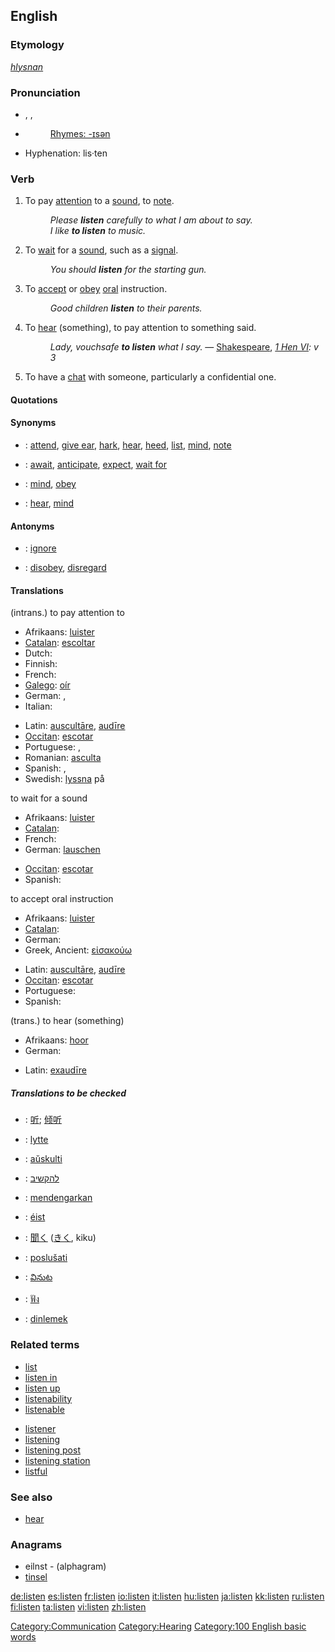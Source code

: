 ==English==

===Etymology===
{{OE.}} ''[[hlysnan]]''

===Pronunciation===
*{{AHD|lĭs'ən}}, {{IPA|/ˈlɪsən/}}, {{SAMPA|/"lIs@n/}}
*{{audio|en-us-listen.ogg|Audio (US)}}
*:[[Rhymes:English:-ɪsən|Rhymes: -ɪsən]]
* Hyphenation: lis·ten

===Verb===
{{en-verb}}

# {{intransitive}} To pay [[attention]] to a [[sound]], to [[note]].
#: ''Please '''listen''' carefully to what I am about to say.''
#: ''I like '''to listen''' to music.''
# {{intransitive}} To [[wait]] for a [[sound]], such as a [[signal]].
#: ''You should '''listen''' for the starting gun.''
# {{intransitive}} To [[accept]] or [[obey]] [[oral]] instruction.
#: ''Good children '''listen''' to their parents.''
# {{cattag|transitive, archaic}} To [[hear]] (something), to pay attention to something said.
#: ''Lady, vouchsafe '''to listen''' what I say.'' — [[w:William Shakespeare|Shakespeare]], ''[[s:The First Part of King Henry the Sixth|1 Hen VI]]: v 3''
# {{rfv-sense}} To have a [[chat]] with someone, particularly a confidential one.

====Quotations====
{{seeCites}}

====Synonyms====
{{WikiSaurus-link|listen}}
*{{italbrac|intrans.; to pay attention to}}: [[attend]], [[give ear]], [[hark]], [[hear]], [[heed]], [[list]], [[mind]], [[note]]
*{{italbrac|to wait for a sound}}: [[await]], [[anticipate]], [[expect]], [[wait for]]
*{{italbrac|to accept oral instruction}}: [[mind]], [[obey]]
*{{italbrac|trans.; to hear}}: [[hear]], [[mind]]

====Antonyms====
*{{italbrac|to pay attention to}}: [[ignore]]
*{{italbrac|to accept oral instruction}}: [[disobey]], [[disregard]]

====Translations====
{{COW trans}}

;(intrans.) to pay attention to
{{top}}
*Afrikaans: [[luister]]
*[[Catalan]]: [[escoltar]]
*Dutch: {{t|nl|luisteren}}
*Finnish: {{t|fi|kuunnella}}
*French: {{t|fr|écouter}}
*[[Galego]]: [[oír#Galego|oír]]
*German: {{t|de|hören}}, {{t|de|zuhören}}
*Italian: {{t|it|ascoltare}}
{{mid}}
*Latin: [[auscultare|auscultāre]], [[audire|audīre]]
*[[Occitan]]: [[escotar]]
*Portuguese: {{t|pt|escutar}}, {{t|pt|ouvir}}
*Romanian: [[asculta]]
*Spanish: {{t|es|escuchar}}, {{t|es|oír}}
*Swedish: [[lyssna]] på
{{bottom}}

;to wait for a sound
{{top}}
*Afrikaans: [[luister]]
*[[Catalan]]: {{t|ca|escoltar}}
*French: {{t|fr|guetter}}
*German: [[lauschen]]
{{mid}}
*[[Occitan]]: [[escotar]]
*Spanish: {{t|es|escuchar}}
{{bottom}}

;to accept oral instruction
{{top}}
*Afrikaans: [[luister]]
*[[Catalan]]: {{t|ca|escoltar}}
*German: {{t|de|hören}}
*Greek, Ancient: [[εἰσακούω]]
{{mid}}
*Latin: [[auscultare|auscultāre]], [[audire|audīre]]
*[[Occitan]]:  [[escotar]]
*Portuguese: {{t|pt|ouvir}}
*Spanish: {{t|es|escuchar}}
{{bottom}}

;(trans.) to hear (something)
{{top}}
*Afrikaans: [[hoor]]
*German: {{t|de|hören}}
{{mid}}
*Latin: [[exaudire|exaudīre]]
{{bottom}}

=====Translations to be checked=====
{{checktrans}}
*{{ttbc|Chinese}}: [[听]]; [[倾听]]
*{{ttbc|Danish}}: [[lytte]]
*{{ttbc|Esperanto}}: [[aŭskulti]]
*{{ttbc|Hebrew}}: [[להקשיב]]
*{{ttbc|Indonesian}}: [[dengar|mendengarkan]]
*{{ttbc|Irish}}: [[éist]]
*{{ttbc|Japanese}}: [[聞く]] ([[きく]], kiku)
*{{ttbc|Slovene}}: [[poslušati]]
*{{ttbc|Telugu}}: [[వినుట]]
*{{ttbc|Thai}}: [[ฟัง]]
*{{ttbc|Turkish}}: [[dinlemek]]

===Related terms===
{{top2}}
*[[list]]
*[[listen in]]
*[[listen up]]
*[[listenability]]
*[[listenable]]
{{mid2}}
*[[listener]]
*[[listening]]
*[[listening post]]
*[[listening station]]
*[[listful]]
{{bottom}}

===See also===
*[[hear]]

===Anagrams===
* eilnst - (alphagram)
* [[tinsel]]

[[Category:Communication]]
[[Category:Hearing]]
[[Category:100 English basic words]]

[[de:listen]]
[[es:listen]]
[[fr:listen]]
[[io:listen]]
[[it:listen]]
[[hu:listen]]
[[ja:listen]]
[[kk:listen]]
[[ru:listen]]
[[fi:listen]]
[[ta:listen]]
[[vi:listen]]
[[zh:listen]]